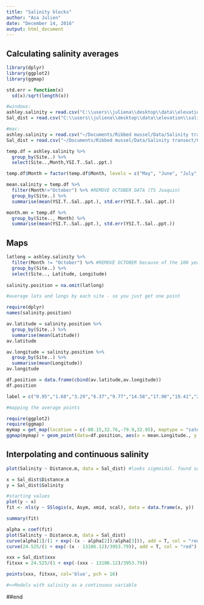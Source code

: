 ```yaml
---
title: "Salinity blocks"
author: "Asa Julien"
date: "December 14, 2016"
output: html_document
---
```

## Calculating salinity averages
```r

library(dplyr)
library(ggplot2)
library(ggmap)

std.err = function(x)
  sd(x)/sqrt(length(x))

#windows:
ashley.salinity = read.csv("C:\\users\\juliena\\desktop\\data\\elevation\\salinity transect\\csv files\\ashley_salinity.csv")
Sal_dist = read.csv("C:\\users\\juliena\\desktop\\data\\elevation\\salinity transect\\csv files\\Salinity_distance.csv")

#mac:
ashley.salinity = read.csv("~/Documents/Ribbed mussel/Data/Salinity transect/CSV files/Ashley_salinity.csv")
Sal_dist = read.csv("~/Documents/Ribbed mussel/Data/Salinity transect/CSV files/Salinity_distance.csv")

temp.df = ashley.salinity %>%
  group_by(Site..) %>%
  select(Site..,Month,YSI.T..Sal..ppt.)

temp.df$Month = factor(temp.df$Month, levels = c("May", "June", "July","August","September","October")) #Ordering the months

mean.salinity = temp.df %>%
  filter(Month!="October") %>% #REMOVE OCTOBER DATA (TS Joaquin)
  group_by(Site..) %>%
  summarise(mean(YSI.T..Sal..ppt.), std.err(YSI.T..Sal..ppt.))

month.mn = temp.df %>%
  group_by(Site.., Month) %>%
  summarise(mean(YSI.T..Sal..ppt.), std.err(YSI.T..Sal..ppt.))
```

## Maps
```r
latlong = ashley.salinity %>%
  filter(Month != "October") %>% #REMOVE OCTOBER because of the 100 year flood (Hurricane Joaquin)
  group_by(Site..) %>%
  select(Site.., Latitude, Longitude)
  
salinity.position = na.omit(latlong)

#average lats and longs by each site - so you just get one point

require(dplyr)
names(salinity.position)

av.latitude = salinity.position %>%
  group_by(Site..) %>%
  summarise(mean(Latitude))
av.latitude

av.longitude = salinity.position %>%
  group_by(Site..) %>%
  summarise(mean(Longitude))
av.longitude

df.position = data.frame(cbind(av.latitude,av.longitude))
df.position

label = c("0.95","1.68","3.29","6.37","9.77","14.58","17.98","19.41","23.79","23.87")

#mapping the average points

require(ggplot2)
require(ggmap)
mymap = get_map(location = c(-80.15,32.76,-79.9,32.95), maptype = "satellite")
ggmap(mymap) + geom_point(data=df.position, aes(x = mean.Longitude., y = mean.Latitude.), size=3, color = "purple") + geom_text(data = df.position, aes(x=mean.Longitude.,y=mean.Latitude.,label = label), size=4, color="white", vjust=1, hjust=0) + labs(x="Longitude", y="Latitude") + theme(axis.text = element_text(size=16, face = "bold"), axis.title = element_text(size = 20, face = "bold"), strip.text = element_text(size=18, face = "bold"))
```

## Interpolating and continuous salinity
```r
plot(Salinity ~ Distance.m, data = Sal_dist) #looks sigmoidal. found something online

x = Sal_dist$Distance.m
y = Sal_dist$Salinity

#starting values
plot(y ~ x)
fit <- nls(y ~ SSlogis(x, Asym, xmid, scal), data = data.frame(x, y))

summary(fit)

alpha = coef(fit)
plot(Salinity ~ Distance.m, data = Sal_dist)
curve(alpha[1]/(1 + exp(-(x - alpha[2])/alpha[3])), add = T, col = "red")  # Fitted model
curve(24.525/(1 + exp(-(x - 13106.12)/3953.79)), add = T, col = "red")

xxx = Sal_dist$xxx
fitxxx = 24.525/(1 + exp(-(xxx - 13106.12)/3953.79))

points(xxx, fitxxx, col='blue', pch = 16)

#>>Models with salinity as a continuous variable

```

##end